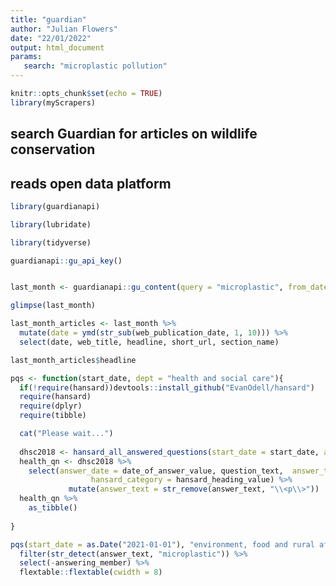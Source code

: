 ```yaml
---
title: "guardian"
author: "Julian Flowers"
date: "22/01/2022"
output: html_document
params:
   search: "microplastic pollution"
---
```


```r
knitr::opts_chunk$set(echo = TRUE)
library(myScrapers)
```

## search Guardian for articles on wildlife conservation

## reads open data platform

```r

library(guardianapi)

library(lubridate)

library(tidyverse)

guardianapi::gu_api_key()


last_month <- guardianapi::gu_content(query = "microplastic", from_date = today() - days(365), to_date = today())

glimpse(last_month)

last_month_articles <- last_month %>%
  mutate(date = ymd(str_sub(web_publication_date, 1, 10))) %>%
  select(date, web_title, headline, short_url, section_name) 

last_month_articles$headline
```


```r

pqs <- function(start_date, dept = "health and social care"){
  if(!require(hansard))devtools::install_github("EvanOdell/hansard")
  require(hansard)
  require(dplyr)
  require(tibble)

  cat("Please wait...")
  
  dhsc2018 <- hansard_all_answered_questions(start_date = start_date, answering_body = dept) 
  health_qn <- dhsc2018 %>%
    select(answer_date = date_of_answer_value, question_text,  answer_text = answer_text_value, answering_member = answering_member_printed_value,
                  hansard_category = hansard_heading_value) %>%
             mutate(answer_text = str_remove(answer_text, "\\<p\\>"))
  health_qn %>%
    as_tibble()
  
}

pqs(start_date = as.Date("2021-01-01"), "environment, food and rural affairs") %>%
  filter(str_detect(answer_text, "microplastic")) %>%
  select(-answering_member) %>%
  flextable::flextable(cwidth = 8)

```
 
